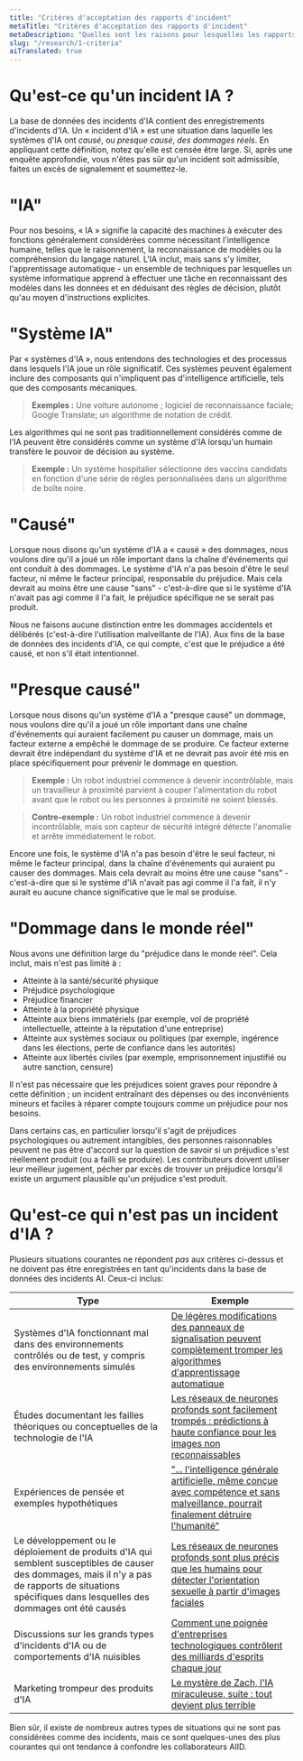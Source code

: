 ```yaml
---
title: "Critères d'acceptation des rapports d'incident"
metaTitle: "Critères d'acceptation des rapports d'incident"
metaDescription: "Quelles sont les raisons pour lesquelles les rapports d'incidents sont ou ne sont pas acceptés dans la base de données des incidents AI ?"
slug: "/research/1-criteria"
aiTranslated: true
---
```

# Qu'est-ce qu'un incident IA ?

La base de données des incidents d'IA contient des enregistrements d'incidents d'IA. Un « incident d'IA » est une situation dans laquelle les systèmes d'IA ont _causé_, ou _presque causé_, _des dommages réels_. En appliquant cette définition, notez qu'elle est censée être large. Si, après une enquête approfondie, vous n'êtes pas sûr qu'un incident soit admissible, faites un excès de signalement et soumettez-le.

# "IA"

Pour nos besoins, « IA » signifie la capacité des machines à exécuter des fonctions généralement considérées comme nécessitant l'intelligence humaine, telles que le raisonnement, la reconnaissance de modèles ou la compréhension du langage naturel. L'IA inclut, mais sans s'y limiter, l'apprentissage automatique - un ensemble de techniques par lesquelles un système informatique apprend à effectuer une tâche en reconnaissant des modèles dans les données et en déduisant des règles de décision, plutôt qu'au moyen d'instructions explicites.

# "Système IA"

Par « systèmes d'IA », nous entendons des technologies et des processus dans lesquels l'IA joue un rôle significatif. Ces systèmes peuvent également inclure des composants qui n'impliquent pas d'intelligence artificielle, tels que des composants mécaniques.

> **Exemples :** Une voiture autonome ; logiciel de reconnaissance faciale; Google Translate; un algorithme de notation de crédit.

Les algorithmes qui ne sont pas traditionnellement considérés comme de l'IA peuvent être considérés comme un système d'IA lorsqu'un humain transfère le pouvoir de décision au système.

> **Exemple :** Un système hospitalier sélectionne des vaccins candidats en fonction d'une série de règles personnalisées dans un algorithme de boîte noire.

# "Causé"

Lorsque nous disons qu'un système d'IA a « causé » des dommages, nous voulons dire qu'il a joué un rôle important dans la chaîne d'événements qui ont conduit à des dommages. Le système d'IA n'a pas besoin d'être le seul facteur, ni même le facteur principal, responsable du préjudice. Mais cela devrait au moins être une cause "sans" - c'est-à-dire que si le système d'IA n'avait pas agi comme il l'a fait, le préjudice spécifique ne se serait pas produit.

Nous ne faisons aucune distinction entre les dommages accidentels et délibérés (c'est-à-dire l'utilisation malveillante de l'IA). Aux fins de la base de données des incidents d'IA, ce qui compte, c'est que le préjudice a été causé, et non s'il était intentionnel.

# "Presque causé"

Lorsque nous disons qu'un système d'IA a "presque causé" un dommage, nous voulons dire qu'il a joué un rôle important dans une chaîne d'événements qui auraient facilement pu causer un dommage, mais un facteur externe a empêché le dommage de se produire. Ce facteur externe devrait être indépendant du système d'IA et ne devrait pas avoir été mis en place spécifiquement pour prévenir le dommage en question.

> **Exemple :** Un robot industriel commence à devenir incontrôlable, mais un travailleur à proximité parvient à couper l'alimentation du robot avant que le robot ou les personnes à proximité ne soient blessés.

> **Contre-exemple :** Un robot industriel commence à devenir incontrôlable, mais son capteur de sécurité intégré détecte l'anomalie et arrête immédiatement le robot.

Encore une fois, le système d'IA n'a pas besoin d'être le seul facteur, ni même le facteur principal, dans la chaîne d'événements qui auraient pu causer des dommages. Mais cela devrait au moins être une cause "sans" - c'est-à-dire que si le système d'IA n'avait pas agi comme il l'a fait, il n'y aurait eu aucune chance significative que le mal se produise.

# "Dommage dans le monde réel"

Nous avons une définition large du "préjudice dans le monde réel". Cela inclut, mais n'est pas limité à :

* Atteinte à la santé/sécurité physique
* Préjudice psychologique
* Préjudice financier
* Atteinte à la propriété physique
* Atteinte aux biens immatériels (par exemple, vol de propriété intellectuelle, atteinte à la réputation d'une entreprise)
* Atteinte aux systèmes sociaux ou politiques (par exemple, ingérence dans les élections, perte de confiance dans les autorités)
* Atteinte aux libertés civiles (par exemple, emprisonnement injustifié ou autre sanction, censure)

Il n'est pas nécessaire que les préjudices soient graves pour répondre à cette définition ; un incident entraînant des dépenses ou des inconvénients mineurs et faciles à réparer compte toujours comme un préjudice pour nos besoins.

Dans certains cas, en particulier lorsqu'il s'agit de préjudices psychologiques ou autrement intangibles, des personnes raisonnables peuvent ne pas être d'accord sur la question de savoir si un préjudice s'est réellement produit (ou a failli se produire). Les contributeurs doivent utiliser leur meilleur jugement, pécher par excès de trouver un préjudice lorsqu'il existe un argument plausible qu'un préjudice s'est produit.

# Qu'est-ce qui n'est pas un incident d'IA ?

Plusieurs situations courantes ne répondent _pas_ aux critères ci-dessus et ne doivent pas être enregistrées en tant qu'incidents dans la base de données des incidents AI. Ceux-ci inclus:

| Type                                                                                                                                                  | Exemple                                                                                                                                                                                                                    |
|-------------------------------------------------------------------------------------------------------------------------------------------------------|----------------------------------------------------------------------------------------------------------------------------------------------------------------------------------------------------------------------------|
| Systèmes d'IA fonctionnant mal dans des environnements contrôlés ou de test, y compris des environnements simulés                                                     | [De légères modifications des panneaux de signalisation peuvent complètement tromper les algorithmes d'apprentissage automatique](https://spectrum.ieee.org/cars-that-think/transportation/sensors/slight-street-sign-modifications-can-fool-machine-learning-algorithms) |
| Études documentant les failles théoriques ou conceptuelles de la technologie de l'IA                                                                                  | [Les réseaux de neurones profonds sont facilement trompés : prédictions à haute confiance pour les images non reconnaissables](https://www.cv-foundation.org/openaccess/content_cvpr_2015/html/Nguyen_Deep_Neural_Networks_2015_CVPR_paper.html)          |
| Expériences de pensée et exemples hypothétiques                                                                                                         | ["... l'intelligence générale artificielle, même conçue avec compétence et sans malveillance, pourrait finalement détruire l'humanité"](https://www.lesswrong.com/tag/paperclip-maximizer)                                             |
| Le développement ou le déploiement de produits d'IA qui semblent susceptibles de causer des dommages, mais il n'y a pas de rapports de situations spécifiques dans lesquelles des dommages ont été causés | [Les réseaux de neurones profonds sont plus précis que les humains pour détecter l'orientation sexuelle à partir d'images faciales](https://osf.io/zn79k/)                                                                                             |
| Discussions sur les grands types d'incidents d'IA ou de comportements d'IA nuisibles                                                                                    | [Comment une poignée d'entreprises technologiques contrôlent des milliards d'esprits chaque jour](https://www.ted.com/talks/tristan_harris_how_a_handful_of_tech_companies_control_billions_of_minds_every_day)                                        |
| Marketing trompeur des produits d'IA                                                                                                                   | [Le mystère de Zach, l'IA miraculeuse, suite : tout devient plus terrible](https://thespinoff.co.nz/the-best-of/09-03-2018/the-mystery-of-zach-the-miracle-ai-continued-it-all-just-gets-terribler/)                      |

Bien sûr, il existe de nombreux autres types de situations qui ne sont pas considérées comme des incidents, mais ce sont quelques-unes des plus courantes qui ont tendance à confondre les collaborateurs AIID.



